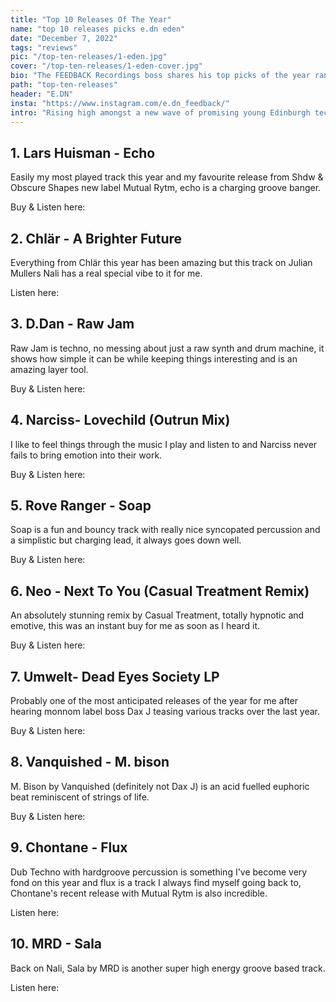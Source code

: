 ---
title: "Top 10 Releases Of The Year"
name: "top 10 releases picks e.dn eden"
date: "December 7, 2022"
tags: "reviews"
pic: "/top-ten-releases/1-eden.jpg"
cover: "/top-ten-releases/1-eden-cover.jpg"
bio: "The FEEDBACK Recordings boss shares his top picks of the year ranging across hard groove, techno & trance"
path: "top-ten-releases"
header: "E.DN"
insta: "https://www.instagram.com/e.dn_feedback/"
intro: "Rising high amongst a new wave of promising young Edinburgh techno producers, E.DN has enjoyed a steady rise over the last number of years becoming a mainstay with major party series Nightvision and securing slots supporting acts like FRAZIER and forthcoming dates alongside Tommy Holohan and VTSS. Here are his top 10 favourite dance releases of 2022:"
---

## 1. Lars Huisman - Echo

<div className="row display-flex align-items-center">
<div className="col clubGuide">
<Picture src="/top-ten-releases/eden/1.jpg" alt="Lars Huisman - Echo cover art" size={1200} />
</div>
<div className="col clubGuide">

Easily my most played track this year and my favourite release from Shdw & Obscure Shapes new label Mutual Rytm, echo is a charging groove banger.

Buy & Listen here: <HoverLink url="mutual-rytm.bandcamp.com/album/sounds-from-the-past-i" name="Bandcamp" external inline />

</div>
</div>

## 2. Chlär - A Brighter Future

<div className="row display-flex align-items-center">
<div className="col clubGuide">
<Picture src="/top-ten-releases/eden/2.jpg" alt="Chlär - A Brighter Future cover art" size={1200} />
</div>
<div className="col clubGuide">

Everything from Chlär this year has been amazing but this track on Julian Mullers Nali has a real special vibe to it for me.

Listen here: <HoverLink url="open.spotify.com/track/56SgEb8cihVAxO8tfpNa3Q" name="Spotify" external inline />

</div>
</div>

## 3. D.Dan - Raw Jam

<div className="row display-flex align-items-center">
<div className="col clubGuide">
<Picture src="/top-ten-releases/eden/3.jpg" alt="D.Dan - Raw Jamcover art" size={1200} />
</div>
<div className="col clubGuide">

Raw Jam is techno, no messing about just a raw synth and drum machine, it shows how simple it can be while keeping things interesting and is an amazing layer tool.

Buy & Listen here: <HoverLink url="positivesource.bandcamp.com/album/src003" name="Bandcamp" external inline />

</div>
</div>

## 4. Narciss- Lovechild (Outrun Mix)

<div className="row display-flex align-items-center">
<div className="col clubGuide">
<Picture src="/top-ten-releases/eden/4.jpg" alt="Narciss- Lovechild (Outrun Mix) cover art" size={1200} />
</div>
<div className="col clubGuide">

I like to feel things through the music I play and listen to and Narciss never fails to bring emotion into their work.

Buy & Listen here: <HoverLink url="10pillsmate.bandcamp.com/album/dreamcast-ep" name="Bandcamp" external inline />

</div>
</div>

## 5. Rove Ranger - Soap

<div className="row display-flex align-items-center">
<div className="col clubGuide">
<Picture src="/top-ten-releases/eden/5.jpg" alt="Rove Ranger - Soap cover art" size={1200} />
</div>
<div className="col clubGuide">

Soap is a fun and bouncy track with really nice syncopated percussion and a simplistic but charging lead, it always goes down well.

Buy & Listen here: <HoverLink url="outofplacerecords.bandcamp.com/album/rove-ranger-soap-ep" name="Bandcamp" external inline />

</div>
</div>

## 6. Neo - Next To You (Casual Treatment Remix)

<div className="row display-flex align-items-center">
<div className="col clubGuide">
<Picture src="/top-ten-releases/eden/6.jpg" alt="Neo - Next To You (Casual Treatment Remix) cover art" size={1200} />
</div>
<div className="col clubGuide">

An absolutely stunning remix by Casual Treatment, totally hypnotic and emotive, this was an instant buy for me as soon as I heard it.

Buy & Listen here: <HoverLink url="bomphcastaudio.bandcamp.com/album/amplified-clarity" name="Bandcamp" external inline />

</div>
</div>

## 7. Umwelt- Dead Eyes Society LP

<div className="row display-flex align-items-center">
<div className="col clubGuide">
<Picture src="/top-ten-releases/eden/7.jpg" alt="Umwelt- Dead Eyes Society LP cover art" size={1200} />
</div>
<div className="col clubGuide">

Probably one of the most anticipated releases of the year for me after hearing monnom label boss Dax J teasing various tracks over the last year.

Buy & Listen here: <HoverLink url="monnomblack.bandcamp.com/album/dead-eyes-society-lp" name="Bandcamp" external inline />

</div>
</div>

## 8. Vanquished - M. bison

<div className="row display-flex align-items-center">
<div className="col clubGuide">
<Picture src="/top-ten-releases/eden/8.jpg" alt="Vanquished - M. bison cover art" size={1200} />
</div>
<div className="col clubGuide">

M. Bison by Vanquished (definitely not Dax J) is an acid fuelled euphoric beat reminiscent of strings of life.

Buy & Listen here: <HoverLink url="monnomblack.bandcamp.com/album/m-bison-ep" name="Bandcamp" external inline />

</div>
</div>

## 9. Chontane - Flux

<div className="row display-flex align-items-center">
<div className="col clubGuide">
<Picture src="/top-ten-releases/eden/9.jpg" alt="Chontane - Flux cover art" size={1200} />
</div>
<div className="col clubGuide">

Dub Techno with hardgroove percussion is something I've become very fond on this year and flux is a track I always find myself going back to, Chontane's recent release with Mutual Rytm is also incredible.

Listen here: <HoverLink url="youtu.be/EzSuPf4JaGs" name="YouTube" external inline />

</div>
</div>

## 10. MRD - Sala

<div className="row display-flex align-items-center">
<div className="col clubGuide">
<Picture src="/top-ten-releases/eden/10.jpg" alt="MRD - Sala cover art" size={1200} />
</div>
<div className="col clubGuide">

Back on Nali, Sala by MRD is another super high energy groove based track.

Listen here: <HoverLink url="open.spotify.com/track/1hmdNPrla4H8TVhbLEnIPi" name="Spotify" external inline />

</div>
</div>
